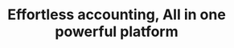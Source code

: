 ---
title: "Effortless accounting, All in one powerful platform"
details: "We offer a wide range of features to help your business thrive. Experience professional. Experience Fledger"
items:
  - name: "Bank Feeds"
    details: "View and reconcile your banking transactions in real-time andstay on top of your finances."
    icon: "/assets/imgs/icon/home/1st/group_1000004650.svg"
  - name: "Invoice Generation"
    details: "Create professional quotes and invoices with VAT details for seamless transactions."
    icon: "/assets/imgs/icon/home/1st/group_1000004651.svg"
  - name: "Tax & VAT Reporting"
    details: "Complete your self assessment and VAT returns. Tax Issues resolved instantly."
    icon: "/assets/imgs/icon/home/1st/group_1000004652.svg"
  - name: "Manage Payroll"
    details: "Add employees, submit their pay and tax details to HMRC, generate payslips and more."
    icon: "/assets/imgs/icon/home/1st/group_1000004653.svg"
  - name: "Cloud based"
    details: "Access data and perform tasks from any location with real-time collaboration and flexibility."
    icon: "/assets/imgs/icon/home/1st/group_1000004654.svg"
  - name: "Multi-User"
    details: "Add unlimited users and simultaneously work on different aspects of the process."
    icon: "/assets/imgs/icon/home/1st/group_1000004655.svg"
---